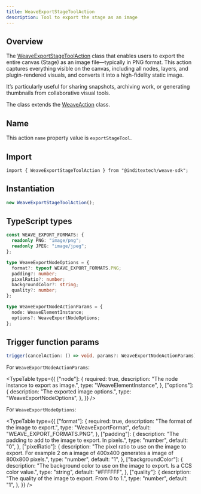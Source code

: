 ```yaml
---
title: WeaveExportStageToolAction
description: Tool to export the stage as an image
---
```



## Overview

The [WeaveExportStageToolAction](https://github.com/InditexTech/weavejs/blob/main/code/packages/sdk/src/actions/export-stage-tool/export-stage-tool.ts)
class that enables users to export the entire canvas (Stage) as an image file—typically in PNG format. This action captures everything visible on the canvas,
including all nodes, layers, and plugin-rendered visuals, and converts it into a high-fidelity static image.

It’s particularly useful for sharing snapshots, archiving work, or generating thumbnails from collaborative visual tools.

The class extends the [WeaveAction](/docs/sdk/api-reference/actions/action) class.

## Name

This action `name` property value is `exportStageTool`.

## Import

```shell
import { WeaveExportStageToolAction } from "@inditextech/weave-sdk";
```

## Instantiation

```ts
new WeaveExportStageToolAction();
```

## TypeScript types

```ts
const WEAVE_EXPORT_FORMATS: {
  readonly PNG: "image/png";
  readonly JPEG: "image/jpeg";
};

type WeaveExportNodeOptions = {
  format?: typeof WEAVE_EXPORT_FORMATS.PNG;
  padding?: number;
  pixelRatio?: number;
  backgroundColor?: string;
  quality?: number;
};

type WeaveExportNodeActionParams = {
  node: WeaveElementInstance;
  options?: WeaveExportNodeOptions;
};
```

## Trigger function params

```ts
trigger(cancelAction: () => void, params?: WeaveExportNodeActionParams): Promise<void>;
```

For `WeaveExportNodeActionParams`:

<TypeTable
  type={{
    ["node"]: {
      required: true,
      description: "The node instance to export as image.",
      type: "WeaveElementInstance",
    },
    ["options"]: {
      description: "The exported image options.",
      type: "WeaveExportNodeOptions",
    },
  }}
/>

For `WeaveExportNodeOptions`:

<TypeTable
  type={{
    ["format"]: {
      required: true,
      description: "The format of the image to export.",
      type: "WeaveExportFormat",
      default: "WEAVE_EXPORT_FORMATS.PNG",
    },
    ["padding"]: {
      description: "The padding to add to the image to export. In pixels.",
      type: "number",
      default: "0",
    },
    ["pixelRatio"]: {
      description:
        "The pixel ratio to use on the image to export. For example 2 on a image of 400x400 generates a image of 800x800 pixels.",
      type: "number",
      default: "1",
    },
    ["backgroundColor"]: {
      description:
        "The background color to use on the image to export. Is a CCS color value.",
      type: "string",
      default: "#FFFFFF",
    },
    ["quality"]: {
      description: "The quality of the image to export. From 0 to 1.",
      type: "number",
      default: "1",
    },
  }}
/>
